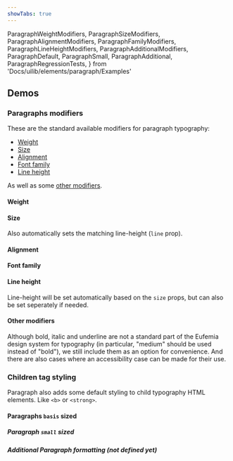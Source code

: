 ```yaml
---
showTabs: true
---
```


  ParagraphWeightModifiers,
  ParagraphSizeModifiers,
  ParagraphAlignmentModifiers,
  ParagraphFamilyModifiers,
  ParagraphLineHeightModifiers,
  ParagraphAdditionalModifiers,
  ParagraphDefault,
  ParagraphSmall,
  ParagraphAdditional,
  ParagraphRegressionTests,
} from 'Docs/uilib/elements/paragraph/Examples'

## Demos

### Paragraphs modifiers

These are the standard available modifiers for paragraph typography:

- [Weight](#weight)
- [Size](#size)
- [Alignment](#alignment)
- [Font family](#font-family)
- [Line height](#line-height)

As well as some [other modifiers](#other-modifiers).

#### Weight

<ParagraphWeightModifiers />

#### Size

Also automatically sets the matching line-height (`line` prop).

<ParagraphSizeModifiers />

#### Alignment

<ParagraphAlignmentModifiers />

#### Font family

<ParagraphFamilyModifiers />

#### Line height

Line-height will be set automatically based on the `size` props, but can also be set seperately if needed.

<ParagraphLineHeightModifiers />

#### Other modifiers

Although bold, italic and underline are not a standard part of the Eufemia design system for typography (in particular, "medium" should be used instead of "bold"), we still include them as an option for convenience. And there are also cases where an accessibility case can be made for their use.

<ParagraphAdditionalModifiers />

### Children tag styling

Paragraph also adds some default styling to child typography HTML elements. Like `<b>` or `<strong>`.

#### Paragraphs `basis` sized

<ParagraphDefault />

##### Paragraph `small` sized

<ParagraphSmall />

##### Additional Paragraph formatting (not defined yet)

<ParagraphAdditional />

<VisibleWhenVisualTest>
  <ParagraphRegressionTests />
</VisibleWhenVisualTest>
